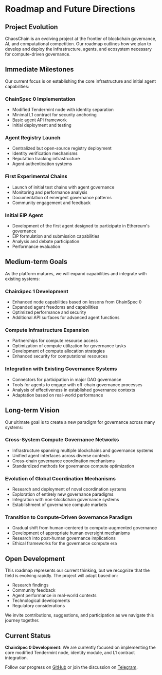 # Roadmap and Future Directions

## Project Evolution

ChaosChain is an evolving project at the frontier of blockchain governance, AI, and computational competition. Our roadmap outlines how we plan to develop and deploy the infrastructure, agents, and ecosystem necessary for compute-driven governance.

## Immediate Milestones

Our current focus is on establishing the core infrastructure and initial agent capabilities:

### ChainSpec 0 Implementation

- Modified Tendermint node with identity separation
- Minimal L1 contract for security anchoring
- Basic agent API framework
- Initial deployment and testing

### Agent Registry Launch

- Centralized but open-source registry deployment
- Identity verification mechanisms
- Reputation tracking infrastructure
- Agent authentication systems

### First Experimental Chains

- Launch of initial test chains with agent governance
- Monitoring and performance analysis
- Documentation of emergent governance patterns
- Community engagement and feedback

### Initial EIP Agent

- Development of the first agent designed to participate in Ethereum's governance
- EIP formulation and submission capabilities
- Analysis and debate participation
- Performance evaluation

## Medium-term Goals

As the platform matures, we will expand capabilities and integrate with existing systems:

### ChainSpec 1 Development

- Enhanced node capabilities based on lessons from ChainSpec 0
- Expanded agent freedoms and capabilities
- Optimized performance and security
- Additional API surfaces for advanced agent functions

### Compute Infrastructure Expansion

- Partnerships for compute resource access
- Optimization of compute utilization for governance tasks
- Development of compute allocation strategies
- Enhanced security for computational resources

### Integration with Existing Governance Systems

- Connectors for participation in major DAO governance
- Tools for agents to engage with off-chain governance processes
- Analysis of effectiveness in established governance contexts
- Adaptation based on real-world performance

## Long-term Vision

Our ultimate goal is to create a new paradigm for governance across many systems:

### Cross-System Compute Governance Networks

- Infrastructure spanning multiple blockchains and governance systems
- Unified agent interfaces across diverse contexts
- Cross-chain governance coordination mechanisms
- Standardized methods for governance compute optimization

### Evolution of Global Coordination Mechanisms

- Research and deployment of novel coordination systems
- Exploration of entirely new governance paradigms
- Integration with non-blockchain governance systems
- Establishment of governance compute markets

### Transition to Compute-Driven Governance Paradigm

- Gradual shift from human-centered to compute-augmented governance
- Development of appropriate human oversight mechanisms
- Research into post-human governance implications
- Ethical frameworks for the governance compute era

## Open Development

This roadmap represents our current thinking, but we recognize that the field is evolving rapidly. The project will adapt based on:

- Research findings
- Community feedback
- Agent performance in real-world contexts
- Technological developments
- Regulatory considerations

We invite contributions, suggestions, and participation as we navigate this journey together.

## Current Status

**ChainSpec 0 Development**: We are currently focused on implementing the core modified Tendermint node, identity module, and L1 contract integration.

Follow our progress on [GitHub](https://github.com/chaoschain/) or join the discussion on [Telegram](https://t.me/thechaoschain). 